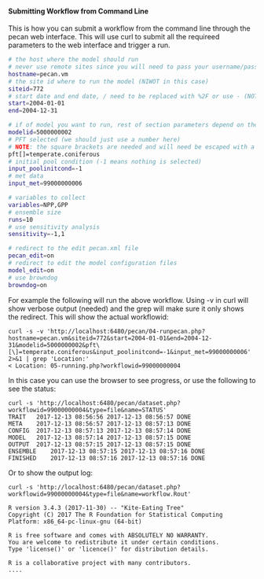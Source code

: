 #### Submitting Workflow from Command Line {#web-curl-submission}

This is how you can submit a workflow from the command line through the pecan web interface. This will use curl to submit all the requireed parameters to the web interface and trigger a run.

```bash
# the host where the model should run
# never use remote sites since you will need to pass your username/password and that WILL be stored
hostname=pecan.vm
# the site id where to run the model (NIWOT in this case)
siteid=772
# start date and end date, / need to be replaced with %2F or use - (NOT TESTED)
start=2004-01-01
end=2004-12-31

# if of model you want to run, rest of section parameters depend on the model selected (SIPNET 136)
modelid=5000000002
# PFT selected (we should just use a number here)
# NOTE: the square brackets are needed and will need be escaped with a \ if you call this from command line
pft[]=temperate.coniferous
# initial pool condition (-1 means nothing is selected)
input_poolinitcond=-1
# met data
input_met=99000000006

# variables to collect
variables=NPP,GPP
# ensemble size
runs=10
# use sensitivity analysis
sensitivity=-1,1

# redirect to the edit pecan.xml file
pecan_edit=on
# redirect to edit the model configuration files
model_edit=on
# use browndog
browndog=on
```

For example the following will run the above workflow. Using -v in curl will show verbose output (needed) and the grep will make sure it only shows the redirect. This will show the actual workflowid:

```
curl -s -v 'http://localhost:6480/pecan/04-runpecan.php?hostname=pecan.vm&siteid=772&start=2004-01-01&end=2004-12-31&modelid=5000000002&pft\[\]=temperate.coniferous&input_poolinitcond=-1&input_met=99000000006' 2>&1 | grep 'Location:'
< Location: 05-running.php?workflowid=99000000004
```

In this case you can use the browser to see progress, or use the following to see the status:

```
curl -s 'http://localhost:6480/pecan/dataset.php?workflowid=99000000004&type=file&name=STATUS'
TRAIT   2017-12-13 08:56:56 2017-12-13 08:56:57 DONE
META    2017-12-13 08:56:57 2017-12-13 08:57:13 DONE
CONFIG  2017-12-13 08:57:13 2017-12-13 08:57:14 DONE
MODEL   2017-12-13 08:57:14 2017-12-13 08:57:15 DONE
OUTPUT  2017-12-13 08:57:15 2017-12-13 08:57:15 DONE
ENSEMBLE    2017-12-13 08:57:15 2017-12-13 08:57:16 DONE
FINISHED    2017-12-13 08:57:16 2017-12-13 08:57:16 DONE
```

Or to show the output log:

```
curl -s 'http://localhost:6480/pecan/dataset.php?workflowid=99000000004&type=file&name=workflow.Rout'

R version 3.4.3 (2017-11-30) -- "Kite-Eating Tree"
Copyright (C) 2017 The R Foundation for Statistical Computing
Platform: x86_64-pc-linux-gnu (64-bit)

R is free software and comes with ABSOLUTELY NO WARRANTY.
You are welcome to redistribute it under certain conditions.
Type 'license()' or 'licence()' for distribution details.

R is a collaborative project with many contributors.
....
```
